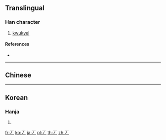 {{character info/new}}

==Translingual==

===Han character===
{{Han char|rn=1|rad=一|as=01|sn=2|four=|canj=MH,XMH|ids=⿱一丿}}

# [[kwukyel]]

====References====
* {{Han ref|kx=0076.021|dj=0137.060|hdz=10003.021|uh=4E06|ud=19974}}

----

==Chinese==
{{rfd}}
{{zh-see|厂|v}}

----

==Korean==

===Hanja===
{{ko-hanja|hangeul=면|eumhun=구결자|rv=myeon|mr=myŏn|y=myen|ehrv=gugyeolja|ehmr=kugyŏlcha|ehy=kwukyelqca}}

# {{defn|lang=ko|sort=一01}}

[[fr:丆]]
[[ko:丆]]
[[ja:丆]]
[[pl:丆]]
[[th:丆]]
[[zh:丆]]